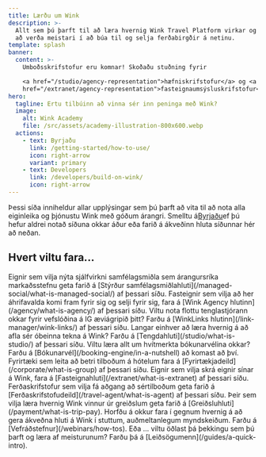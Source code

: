```yaml
---
title: Lærðu um Wink
description: >-
  Allt sem þú þarft til að læra hvernig Wink Travel Platform virkar og hvernig á
  að verða meistari í að búa til og selja ferðabirgðir á netinu.
template: splash
banner:
  content: >-
    Umboðsskrifstofur eru komnar! Skoðaðu stuðning fyrir

    <a href="/studio/agency-representation">hæfniskrifstofur</a> og <a
    href="/extranet/agency-representation">fasteignaumsýsluskrifstofur</a>.
hero:
  tagline: Ertu tilbúinn að vinna sér inn peninga með Wink?
  image:
    alt: Wink Academy
    file: /src/assets/academy-illustration-800x600.webp
  actions:
    - text: Byrjaðu
      link: /getting-started/how-to-use/
      icon: right-arrow
      variant: primary
    - text: Developers
      link: /developers/build-on-wink/
      icon: right-arrow
---
```


Þessi síða inniheldur allar upplýsingar sem þú þarft að vita til að nota alla eiginleika og þjónustu Wink með góðum árangri. Smelltu á[Byrjaðu](/getting-started/how-to-use)ef þú hefur aldrei notað síðuna okkar áður eða farið á ákveðinn hluta síðunnar hér að neðan.

## Hvert viltu fara...

<CardGrid stagger>
  <Card title="Stýrð samfélagsmiðla" icon="seti:info">
    Eignir sem vilja nýta sjálfvirkni samfélagsmiðla sem árangursríka markaðsstefnu geta farið á [Stýrður samfélagsmiðlahluti](/managed-social/what-is-managed-social/) af þessari síðu.
  </Card>

  <Card title="Wink Agency" icon="seti:info">
    Fasteignir sem vilja að her áhrifavalda komi fram fyrir sig og selji fyrir sig, fara á [Wink Agency hlutinn](/agency/what-is-agency/) af þessari síðu.
  </Card>

  <Card title="WinkLinks" icon="seti:info">
    Viltu nota flottu tenglastjórann okkar fyrir vefslóðina á IG æviágripið þitt? Farðu á [WinkLinks hlutinn](/link-manager/wink-links/) af þessari síðu.
  </Card>

  <Card title="Tengdir aðilar" icon="seti:info">
    Langar einhver að læra hvernig á að afla sér óbeinna tekna á Wink? Farðu á [Tengdahluti](/studio/what-is-studio/) af þessari síðu.
  </Card>

  <Card title="Bókunarvél" icon="seti:info">
    Viltu læra allt um hvítmerkta bókunarvélina okkar? Farðu á [Bókunarvél](/booking-engine/in-a-nutshell) að komast að því.
  </Card>

  <Card title="Fyrirtæki" icon="seti:info">
    Fyrirtæki sem leita að betri tilboðum á hótelum fara á [Fyrirtækjadeild](/corporate/what-is-group) af þessari síðu.
  </Card>

  <Card title="Eiginleikar" icon="seti:info">
    Eignir sem vilja skrá eignir sínar á Wink, fara á [Fasteignahluti](/extranet/what-is-extranet) af þessari síðu.
  </Card>

  <Card title="Ferðaskrifstofur" icon="seti:info">
    Ferðaskrifstofur sem vilja fá aðgang að sértilboðum geta farið á [Ferðaskrifstofudeild](/travel-agent/what-is-agent) af þessari síðu.
  </Card>

  <Card title="Greiðslur" icon="seti:info">
    Þeir sem vilja læra hvernig Wink vinnur úr greiðslum geta farið á [Greiðsluhluti](/payment/what-is-trip-pay).
  </Card>

  <Card title="Vefráðstefnur" icon="seti:info">
    Horfðu á okkur fara í gegnum hvernig á að gera ákveðna hluti á Wink í stuttum, auðmeltanlegum myndskeiðum. Farðu á [Vefráðstefnur](/webinars/how-tos).
  </Card>

  <Card title="Leiðsögumenn" icon="seti:info">
    Eða ... viltu öðlast þá þekkingu sem þú þarft og læra af meisturunum? Farðu þá á [Leiðsögumenn](/guides/a-quick-intro).
  </Card>
</CardGrid>

